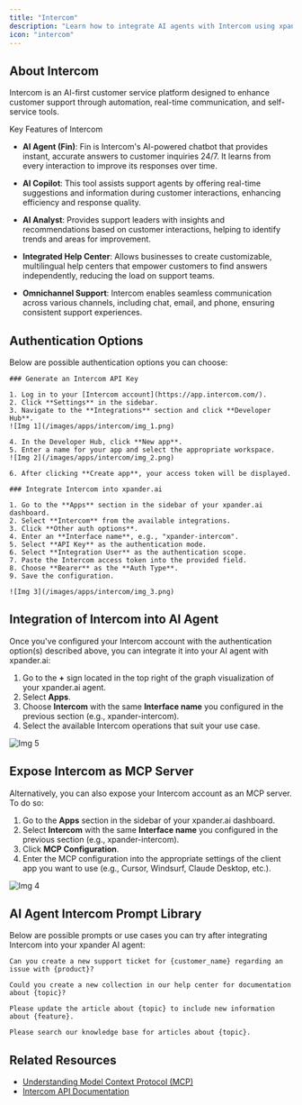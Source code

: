 ```yaml
---
title: "Intercom"
description: "Learn how to integrate AI agents with Intercom using xpander.ai. Create intelligent, automated workflows that seamlessly connect your AI agent with Intercom's chat, inbox, and help center features to provide instant, context-aware support across your customer journey."
icon: "intercom"
---
```


## About Intercom

Intercom is an AI-first customer service platform designed to enhance customer support through automation, real-time communication, and self-service tools.

Key Features of Intercom
- **AI Agent (Fin)**: Fin is Intercom's AI-powered chatbot that provides instant, accurate answers to customer inquiries 24/7. It learns from every interaction to improve its responses over time. 

- **AI Copilot**: This tool assists support agents by offering real-time suggestions and information during customer interactions, enhancing efficiency and response quality. 

- **AI Analyst**: Provides support leaders with insights and recommendations based on customer interactions, helping to identify trends and areas for improvement.

- **Integrated Help Center**: Allows businesses to create customizable, multilingual help centers that empower customers to find answers independently, reducing the load on support teams. 

- **Omnichannel Support**: Intercom enables seamless communication across various channels, including chat, email, and phone, ensuring consistent support experiences.

## Authentication Options

Below are possible authentication options you can choose:

<Tabs>

  <Tab title="API Access">

    ### Generate an Intercom API Key

    1. Log in to your [Intercom account](https://app.intercom.com/).  
    2. Click **Settings** in the sidebar.  
    3. Navigate to the **Integrations** section and click **Developer Hub**.  
    ![Img 1](/images/apps/intercom/img_1.png)

    4. In the Developer Hub, click **New app**.  
    5. Enter a name for your app and select the appropriate workspace.  
    ![Img 2](/images/apps/intercom/img_2.png)

    6. After clicking **Create app**, your access token will be displayed.

    ### Integrate Intercom into xpander.ai

    1. Go to the **Apps** section in the sidebar of your xpander.ai dashboard.  
    2. Select **Intercom** from the available integrations.  
    3. Click **Other auth options**.  
    4. Enter an **Interface name**, e.g., "xpander-intercom".  
    5. Select **API Key** as the authentication mode.  
    6. Select **Integration User** as the authentication scope.  
    7. Paste the Intercom access token into the provided field.  
    8. Choose **Bearer** as the **Auth Type**.  
    9. Save the configuration.  

    ![Img 3](/images/apps/intercom/img_3.png)

  </Tab>

</Tabs>

## Integration of Intercom into AI Agent

Once you've configured your Intercom account with the authentication option(s) described above, you can integrate it into your AI agent with xpander.ai:

1. Go to the **+** sign located in the top right of the graph visualization of your xpander.ai agent.  
2. Select **Apps**.  
3. Choose **Intercom** with the same **Interface name** you configured in the previous section (e.g., xpander-intercom).  
4. Select the available Intercom operations that suit your use case.  

![Img 5](/images/apps/intercom/img_5.png)

## Expose Intercom as MCP Server

Alternatively, you can also expose your Intercom account as an MCP server. To do so:

1. Go to the **Apps** section in the sidebar of your xpander.ai dashboard.  
2. Select **Intercom** with the same **Interface name** you configured in the previous section (e.g., xpander-intercom).  
3. Click **MCP Configuration**.  
4. Enter the MCP configuration into the appropriate settings of the client app you want to use (e.g., Cursor, Windsurf, Claude Desktop, etc.).

![Img 4](/images/apps/intercom/img_4.png)

## AI Agent Intercom Prompt Library

Below are possible prompts or use cases you can try after integrating Intercom into your xpander AI agent:

```
Can you create a new support ticket for {customer_name} regarding an issue with {product}?
```

````
Could you create a new collection in our help center for documentation about {topic}?
````

```
Please update the article about {topic} to include new information about {feature}.
```

```
Please search our knowledge base for articles about {topic}.
```

## Related Resources

- [Understanding Model Context Protocol (MCP)](/docs/05-human-interfaces/04-mcp)
- [Intercom API Documentation](https://developers.intercom.com/docs/references/rest-api/api.intercom.io)